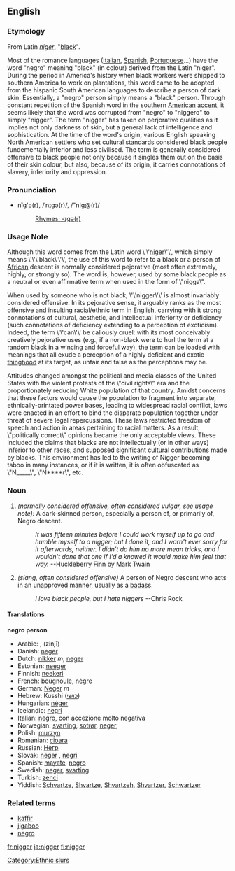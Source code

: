 ==English==

===Etymology===
From Latin ''[[niger]]'', "[[black]]".

Most of the romance languages ([[Italian]], [[Spanish]], [[Portuguese]]...) have the word "negro" meaning "black" (in colour) derived from the Latin "niger". During the period in America's history when black workers were shipped to southern America to work on plantations, this word came to be adopted from the hispanic South American languages to describe a person of dark skin. Essentially, a "negro" person simply means a "black" person. Through constant repetition of the Spanish word in the southern [[American]] [[accent]], it seems likely that the word was corrupted from "negro" to "niggero" to simply "nigger". The term "nigger" has taken on perjorative qualities as it implies not only darkness of skin, but a general lack of intelligence and sophistication. At the time of the word's origin, various English speaking North American settlers who set cultural standards considered black people fundementally inferior and less civilised. The term is generally considered offensive to black people not only because it singles them out on the basis of their skin colour, but also, because of its origin, it carries connotations of slavery, inferiority and oppression.

===Pronunciation===
*nĭg'ə(r), /ˈnɪɡə(r)/, /"nIg@(r)/
*:[[Rhymes:English:-ɪɡə(r)|Rhymes: -ɪɡə(r)]]

===Usage Note===
Although this word comes from the Latin word \'\'[[niger]]\'\', which simply means \'\'\'black\'\'\', the use of this word to refer to a black or a person of [[African]] descent is normally considered pejorative (most often extremely, highly, or strongly so).  The word is, however, used by some black people as a neutral or even affirmative term when used in the form of \"nigga\".

When used by someone who is not black, \'\'nigger\'\' is almost invariably considered offensive.  In its pejorative sense, it arguably ranks as the most offensive and insulting racial/ethnic term in English, carrying with it strong connotations of cultural, aesthetic, and intellectual inferiority or deficiency (such connotations of deficiency extending to a perception of exoticism).  Indeed, the term \'\'can\'\' be callously cruel: with its most conceivably creatively pejorative uses (e.g., if a non-black were to hurl the term at a random black in a wincing and forceful way), the term can be loaded with meanings that all exude a perception of a highly deficient and exotic [[thinghood]] at its target, as unfair and false as the perceptions may be.

Attitudes changed amongst the political and media classes of the United States with the violent protests of the \"civil rights\" era and the proportionately reducing White population of that country. Amidst concerns that these factors would cause the population to fragment into separate, ethnically-orintated power bases, leading to widespread racial conflict, laws were enacted in an effort to bind the disparate population together under threat of severe legal repercussions. These laws restricted freedom of speech and action in areas pertaining to racial matters. As a result, \"politically correct\" opinions became the only acceptable views. These included the claims that blacks are not intellectually (or in other ways) inferior to other races, and supposed significant cultural contributions made by blacks. This environment has led to the writing of Nigger becoming taboo in many instances, or if it is written, it is often obfuscated as \"N_____\", \"N****r\", etc.

===Noun===
{{en-noun|nigger|niggers}}
# ''(normally considered offensive, often considered vulgar, see usage note):'' A dark-skinned person, especially a person of, or primarily of, Negro descent.
#: ''It was fifteen minutes before I could work myself up to go and humble myself to a nigger; but I done it, and I warn't ever sorry for it afterwards, neither. I didn't do him no more mean tricks, and I wouldn't done that one if I'd a knowed it would make him feel that way.''  --Huckleberry Finn by Mark Twain
# ''(slang, often considered offensive)'' A person of Negro descent who acts in an unapproved manner, usually as a [[badass]].
#:  ''I love black people, but I hate niggers'' --Chris Rock

====Translations====
'''negro person'''
{{top}}
*Arabic: {{ARchar|[[زنجي]]}}, (zinjī)
*Danish: [[neger]]
*Dutch: [[nikker]] ''m'', [[neger]] {{m}}
*Estonian: [[neeger]]
*Finnish: [[neekeri]]
*French: [[bougnoule]], [[nègre]]
*German: [[Neger]] ''m''
*Hebrew: Kusshi ([[כושי]])
*Hungarian: [[néger]]
*Icelandic: [[negri]]
*Italian:  [[negro]], con accezione molto negativa
*Norwegian: [[svarting]], [[sotrør]], [[neger]],
*Polish: [[murzyn]]
*Romanian: [[cioara]] {{f}}
*Russian: [[Негр]]
*Slovak: [[neger]] {{m}}, [[negri]] {{p}}
*Spanish: [[mayate]], [[negro]]
*Swedish: [[neger]], [[svarting]]
*Turkish: [[zenci]]
*Yiddish:  [[Schvartze]], [[Shvartze]], [[Shvartzeh]], [[Shvartzer]], [[Schwartzer]]
{{bottom}}

=== Related terms ===
*[[kaffir]]
*[[jigaboo]]
*[[negro]]

[[Category:Ethnic slurs]]
[[fr:nigger]]
[[ja:nigger]]
[[fi:nigger]]